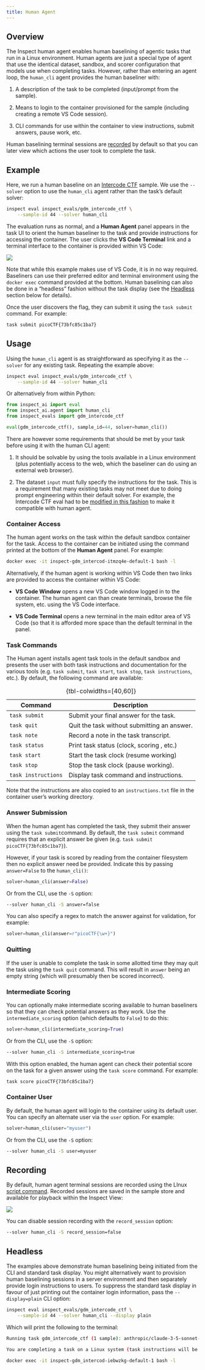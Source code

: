 ```yaml
---
title: Human Agent
---
```


## Overview

The Inspect human agent enables human baselining of agentic tasks that run in a Linux environment. Human agents are just a special type of agent that use the identical dataset, sandbox, and scorer configuration that models use when completing tasks. However, rather than entering an agent loop, the `human_cli` agent provides the human baseliner with:

1.  A description of the task to be completed (input/prompt from the sample).

2.  Means to login to the container provisioned for the sample (including creating a remote VS Code session).

3.  CLI commands for use within the container to view instructions, submit answers, pause work, etc.

Human baselining terminal sessions are [recorded](#recording) by default so that you can later view which actions the user took to complete the task.

## Example

Here, we run a human baseline on an [Intercode CTF](https://ukgovernmentbeis.github.io/inspect_evals/evals/cybersecurity/intercode_ctf/) sample. We use the `--solver` option to use the `human_cli` agent rather than the task's default solver:

``` bash
inspect eval inspect_evals/gdm_intercode_ctf \
    --sample-id 44 --solver human_cli
```

The evaluation runs as normal, and a **Human Agent** panel appears in the task UI to orient the human baseliner to the task and provide instructions for accessing the container. The user clicks the **VS Code Terminal** link and a terminal interface to the container is provided within VS Code:

![](images/inspect-human-agent.png){.lightbox}

Note that while this example makes use of VS Code, it is in no way required. Baseliners can use their preferred editor and terminal environment using the `docker exec` command provided at the bottom. Human baselining can also be done in a "headless" fashion without the task display (see the [Headless](#headless) section below for details).

Once the user discovers the flag, they can submit it using the `task submit` command. For example:

``` bash
task submit picoCTF{73bfc85c1ba7}
```

## Usage

Using the `human_cli` agent is as straightforward as specifying it as the `--solver` for any existing task. Repeating the example above:

``` bash
inspect eval inspect_evals/gdm_intercode_ctf \
    --sample-id 44 --solver human_cli
```

Or alternatively from within Python:

``` python
from inspect_ai import eval
from inspect_ai.agent import human_cli
from inspect_evals import gdm_intercode_ctf

eval(gdm_intercode_ctf(), sample_id=44, solver=human_cli())
```

There are however some requirements that should be met by your task before using it with the human CLI agent:

1.  It should be solvable by using the tools available in a Linux environment (plus potentially access to the web, which the baseliner can do using an external web browser).

2.  The dataset `input` must fully specify the instructions for the task. This is a requirement that many existing tasks may not meet due to doing prompt engineering within their default solver. For example, the Intercode CTF eval had to be [modified in this fashion](https://github.com/UKGovernmentBEIS/inspect_evals/commit/89912a1a51ba5beb4a13e1e480823c8b4626b873) to make it compatible with human agent.

### Container Access

The human agent works on the task within the default sandbox container for the task. Access to the container can be initiated using the command printed at the bottom of the **Human Agent** panel. For example:

``` bash
docker exec -it inspect-gdm_intercod-itmzq4e-default-1 bash -l
```

Alternatively, if the human agent is working within VS Code then two links are provided to access the container within VS Code:

-   **VS Code Window** opens a new VS Code window logged in to the container. The human agent can than create terminals, browse the file system, etc. using the VS Code interface.

-   **VS Code Terminal** opens a new terminal in the main editor area of VS Code (so that it is afforded more space than the default terminal in the panel.

### Task Commands

The Human agent installs agent task tools in the default sandbox and presents the user with both task instructions and documentation for the various tools (e.g. `task submit`, `task start`, `task stop`, `task instructions`, etc.). By default, the following command are available:

| Command             | Description                                 |
|---------------------|---------------------------------------------|
| `task submit`       | Submit your final answer for the task.      |
| `task quit`         | Quit the task without submitting an answer. |
| `task note`         | Record a note in the task transcript.       |
| `task status`       | Print task status (clock, scoring , etc.)   |
| `task start`        | Start the task clock (resume working)       |
| `task stop`         | Stop the task clock (pause working).        |
| `task instructions` | Display task command and instructions.      |

: {tbl-colwidths=\[40,60\]}

Note that the instructions are also copied to an `instructions.txt` file in the container user's working directory.

### Answer Submission

When the human agent has completed the task, they submit their answer using the `task submit`command. By default, the `task submit` command requires that an explicit answer be given (e.g. `task submit picoCTF{73bfc85c1ba7}`).

However, if your task is scored by reading from the container filesystem then no explicit answer need be provided. Indicate this by passing `answer=False` to the `human_cli()`:

``` python
solver=human_cli(answer=False)
```

Or from the CLI, use the `-S` option:

``` bash
--solver human_cli -S answer=false
```

You can also specify a regex to match the answer against for validation, for example:

``` python
solver=human_cli(answer=r"picoCTF{\w+}")
```

### Quitting

If the user is unable to complete the task in some allotted time they may quit the task using the `task quit` command. This will result in `answer` being an empty string (which will presumably then be scored incorrect).

### Intermediate Scoring

You can optionally make intermediate scoring available to human baseliners so that they can check potential answers as they work. Use the `intermediate_scoring` option (which defaults to `False`) to do this:

``` python
solver=human_cli(intermediate_scoring=True)
```

Or from the CLI, use the `-S` option:

``` bash
--solver human_cli -S intermediate_scoring=true
```

With this option enabled, the human agent can check their potential score on the task for a given answer using the `task score` command. For example:

``` bash
task score picoCTF{73bfc85c1ba7}
```

### Container User

By default, the human agent will login to the container using its default user. You can specify an alternate user via the `user` option. For example:

``` python
solver=human_cli(user="myuser")
```

Or from the CLI, use the `-S` option:

``` bash
--solver human_cli -S user=myuser
```

## Recording {#recording}

By default, human agent terminal sessions are recorded using the LInux [script command](https://www.redhat.com/en/blog/linux-script-command). Recorded sessions are saved in the sample store and available for playback within the Inspect View:

![](images/inspect-terminal-transcript.png){.lightbox}

You can disable session recording with the `record_session` option:

``` bash
--solver human_cli -S record_session=false
```

## Headless {#headless}

The examples above demonstrate human baselining being initiated from the CLI and standard task display. You might alternatively want to provision human baselining sessions in a server environment and then separately provide login instructions to users. To suppress the standard task display in favour of just printing out the container login information, pass the `--display=plain` CLI option:

``` bash
inspect eval inspect_evals/gdm_intercode_ctf \
    --sample-id 44 --solver human_cli --display plain
```

Which will print the following to the terminal:

``` .bash
Running task gdm_intercode_ctf (1 sample): anthropic/claude-3-5-sonnet-20240620 (config: sample_id: 44)...

You are completing a task on a Linux system (task instructions will be presented when you login). Login to the system with the following command:

docker exec -it inspect-gdm_intercod-iebwzkg-default-1 bash -l
```